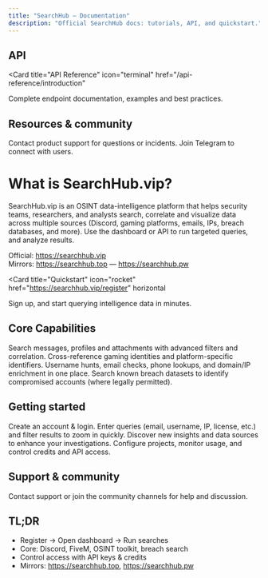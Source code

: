 ```yaml
---
title: "SearchHub — Documentation"
description: "Official SearchHub docs: tutorials, API, and quickstart."
---
```


## API

<Card
  title="API Reference"
  icon="terminal"
  href="/api-reference/introduction"
>
  Complete endpoint documentation, examples and best practices.
</Card>

## Resources & community

<Columns cols={2}>
  <Card
    title="Support"
    icon="ticket"
    href="https://t.me/shsupportru_bot"
  >
    Contact product support for questions or incidents.
  </Card>
  <Card
    title="Community"
    icon="people-group"
    href="https://t.me/searchhubru"
  >
    Join Telegram to connect with users.
  </Card>
</Columns>

# What is SearchHub.vip?

SearchHub.vip is an OSINT data-intelligence platform that helps security teams, researchers, and analysts search, correlate and visualize data across multiple sources (Discord, gaming platforms, emails, IPs, breach databases, and more). Use the dashboard or API to run targeted queries, and analyze results.

Official: https://searchhub.vip  
Mirrors: https://searchhub.top — https://searchhub.pw

<Card
  title="Quickstart"
  icon="rocket"
  href="https://searchhub.vip/register"
  horizontal
>
  Sign up, and start querying intelligence data in minutes.
</Card>

## Core Capabilities

<Columns cols={2}>
  <Card
    title="Discord Intelligence"
    icon="discord"
    href="/essentials/discord"
  >
    Search messages, profiles and attachments with advanced filters and correlation.
  </Card>
  <Card
    title="FiveM Database & Lookup"
    icon="gamepad"
    href="/essentials/fivem"
  >
    Cross-reference gaming identities and platform-specific identifiers.
  </Card>
  <Card
    title="OSINT Toolkit"
    icon="magnifying-glass"
    href="/essentials/osint"
  >
    Username hunts, email checks, phone lookups, and domain/IP enrichment in one place.
  </Card>
  <Card
    title="Breach & Leak Search"
    icon="database"
    href="/essentials/csint"
  >
    Search known breach datasets to identify compromised accounts (where legally permitted).
  </Card>
</Columns>

## Getting started

<Columns cols={2}>
  <Card title="Register & Login" icon="user" href="https://searchhub.vip/register">
    Create an account & login.
  </Card>

  <Card title="Search" icon="magnifying-glass" href="https://searchhub.vip/search">
    Enter queries (email, username, IP, license, etc.) and filter results to zoom in quickly.
  </Card>

<Card title="Explore" icon="compass" href="https://searchhub.vip/explore">
    Discover new insights and data sources to enhance your investigations.
</Card>

  <Card title="Manage" icon="gear" href="https://searchhub.vip/settings?tab=subscription">
    Configure projects, monitor usage, and control credits and API access.
  </Card>
</Columns>

## Support & community

<Card title="Support" icon="ticket" href="mailto:support@searchhub.vip">
  Contact support or join the community channels for help and discussion.
</Card>

## TL;DR

- Register → Open dashboard → Run searches  
- Core: Discord, FiveM, OSINT toolkit, breach search
- Control access with API keys & credits  
- Mirrors: https://searchhub.top, https://searchhub.pw
